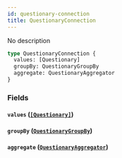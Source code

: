 ```yaml
---
id: questionary-connection
title: QuestionaryConnection
---
```


No description

```graphql
type QuestionaryConnection {
  values: [Questionary]
  groupBy: QuestionaryGroupBy
  aggregate: QuestionaryAggregator
}
```

### Fields

#### `values` ([`[Questionary]`](/v1/objects/questionary))

#### `groupBy` ([`QuestionaryGroupBy`](/v1/objects/questionary-group-by))

#### `aggregate` ([`QuestionaryAggregator`](/v1/objects/questionary-aggregator))
